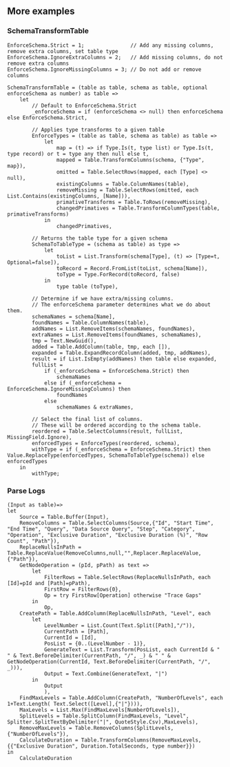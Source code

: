 ## More examples

### SchemaTransformTable
```powerquery {15,17}
EnforceSchema.Strict = 1;               // Add any missing columns, remove extra columns, set table type
EnforceSchema.IgnoreExtraColumns = 2;   // Add missing columns, do not remove extra columns
EnforceSchema.IgnoreMissingColumns = 3; // Do not add or remove columns

SchemaTransformTable = (table as table, schema as table, optional enforceSchema as number) as table =>
    let
        // Default to EnforceSchema.Strict
        _enforceSchema = if (enforceSchema <> null) then enforceSchema else EnforceSchema.Strict,

        // Applies type transforms to a given table
        EnforceTypes = (table as table, schema as table) as table =>
            let
                map = (t) => if Type.Is(t, type list) or Type.Is(t, type record) or t = type any then null else t,
                mapped = Table.TransformColumns(schema, {"Type", map}),
                omitted = Table.SelectRows(mapped, each [Type] <> null),
                existingColumns = Table.ColumnNames(table),
                removeMissing = Table.SelectRows(omitted, each List.Contains(existingColumns, [Name])),
                primativeTransforms = Table.ToRows(removeMissing),
                changedPrimatives = Table.TransformColumnTypes(table, primativeTransforms)
            in
                changedPrimatives,

        // Returns the table type for a given schema
        SchemaToTableType = (schema as table) as type =>
            let
                toList = List.Transform(schema[Type], (t) => [Type=t, Optional=false]),
                toRecord = Record.FromList(toList, schema[Name]),
                toType = Type.ForRecord(toRecord, false)
            in
                type table (toType),

        // Determine if we have extra/missing columns.
        // The enforceSchema parameter determines what we do about them.
        schemaNames = schema[Name],
        foundNames = Table.ColumnNames(table),
        addNames = List.RemoveItems(schemaNames, foundNames),
        extraNames = List.RemoveItems(foundNames, schemaNames),
        tmp = Text.NewGuid(),
        added = Table.AddColumn(table, tmp, each []),
        expanded = Table.ExpandRecordColumn(added, tmp, addNames),
        result = if List.IsEmpty(addNames) then table else expanded,
        fullList =
            if (_enforceSchema = EnforceSchema.Strict) then
                schemaNames
            else if (_enforceSchema = EnforceSchema.IgnoreMissingColumns) then
                foundNames
            else
                schemaNames & extraNames,

        // Select the final list of columns.
        // These will be ordered according to the schema table.
        reordered = Table.SelectColumns(result, fullList, MissingField.Ignore),
        enforcedTypes = EnforceTypes(reordered, schema),
        withType = if (_enforceSchema = EnforceSchema.Strict) then Value.ReplaceType(enforcedTypes, SchemaToTableType(schema)) else enforcedTypes
    in
        withType;
```
### Parse Logs

```powerquery {8}
(Input as table)=>
let
    Source = Table.Buffer(Input),
    RemoveColumns = Table.SelectColumns(Source,{"Id", "Start Time", "End Time", "Query", "Data Source Query", "Step", "Category", "Operation", "Exclusive Duration", "Exclusive Duration (%)", "Row Count", "Path"}),
    ReplaceNullsInPath = Table.ReplaceValue(RemoveColumns,null,"",Replacer.ReplaceValue,{"Path"}),
    GetNodeOperation = (pId, pPath) as text =>
        let 
            FilterRows = Table.SelectRows(ReplaceNullsInPath, each [Id]=pId and [Path]=pPath),
            FirstRow = FilterRows{0},
            Op = try FirstRow[Operation] otherwise "Trace Gaps"
        in  
            Op,
    CreatePath = Table.AddColumn(ReplaceNullsInPath, "Level", each 
        let 
            LevelNumber = List.Count(Text.Split([Path],"/")),
            CurrentPath = [Path],
            CurrentId = [Id],
            PosList = {0..(LevelNumber - 1)},
            GenerateText = List.Transform(PosList, each CurrentId & " " & Text.BeforeDelimiter(CurrentPath, "/", _) & " " & GetNodeOperation(CurrentId, Text.BeforeDelimiter(CurrentPath, "/", _))),
            Output = Text.Combine(GenerateText, "|")
        in  
            Output
            ),
    FindMaxLevels = Table.AddColumn(CreatePath, "NumberOfLevels", each 1+Text.Length( Text.Select([Level],{"|"}))),
    MaxLevels = List.Max(FindMaxLevels[NumberOfLevels]),
    SplitLevels = Table.SplitColumn(FindMaxLevels, "Level", Splitter.SplitTextByDelimiter("|", QuoteStyle.Csv),MaxLevels),
    RemoveMaxLevels = Table.RemoveColumns(SplitLevels,{"NumberOfLevels"}),
    CalculateDuration = Table.TransformColumns(RemoveMaxLevels,{{"Exclusive Duration", Duration.TotalSeconds, type number}})
in
    CalculateDuration
```
